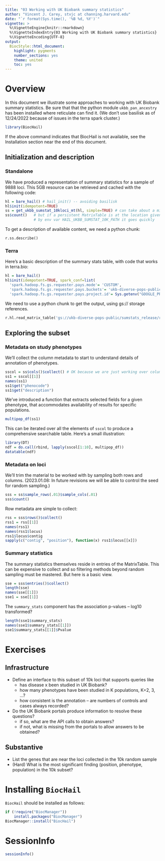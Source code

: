 ```yaml
---
title: "03 Working with UK Biobank summary statistics"
author: "Vincent J. Carey, stvjc at channing.harvard.edu"
date: "`r format(Sys.time(), '%B %d, %Y')`"
vignette: >
  %\VignetteEngine{knitr::rmarkdown}
  %\VignetteIndexEntry{03 Working with UK Biobank summary statistics}
  %\VignetteEncoding{UTF-8}
output:
  BiocStyle::html_document:
    highlight: pygments
    number_sections: yes
    theme: united
    toc: yes
---
```


# Overview

In this document we illustrate some approaches to
working with UK Biobank summary statistics.
Be sure that that the python module `ukbb_pan_ancestry`
has been installed where reticulate can find it.
(We don't use basilisk as of 12/24/2022 because of
issues in the terra spark cluster.)

```r
library(BiocHail)
```

If the above command indicates that BiocHail is not available,
see the Installation section near the end of this document.

## Initialization and description

### Standalone

We have produced a representation of summary
statistics for a sample of 9888 loci.  This 5GB resource
can be retrieved and cached with the following code:
```r
hl = bare_hail() # hail_init() -- avoiding basilisk
hl$init(idempotent=TRUE)
ss = get_ukbb_sumstat_10kloci_mt(hl, simple=TRUE) # can take about a minute to unzip 5GB
ss$count()   # but if a persistent MatrixTable is at the location given
             # by env var HAIL_UKBB_SUMSTAT_10K_PATH it goes quickly
```
To get a description of available content, we need a python chunk:
```python
r.ss.describe()
```

### Terra
Here's a basic description of the summary stats table, with code that
works in terra.bio:
```r
hl = bare_hail()
hl$init(idempotent=TRUE, spark_conf=list(
  'spark.hadoop.fs.gs.requester.pays.mode'= 'CUSTOM',
  'spark.hadoop.fs.gs.requester.pays.buckets'= 'ukb-diverse-pops-public',
  'spark.hadoop.fs.gs.requester.pays.project.id'= Sys.getenv("GOOGLE_PROJECT")))
```
We need to use a python chunk to get the output, using gs:// storage references.
```python
r.hl.read_matrix_table('gs://ukb-diverse-pops-public/sumstats_release/results_full.mt').describe()
```

## Exploring the subset

### Metadata on study phenotypes

We'll collect the column metadata to start to understand details
of annotation of phenotypes.
```r
sscol = ss$cols()$collect() # OK because we are just working over column metadata
ss1 = sscol[[1]]
names(ss1)
ss1$get("phenocode")
ss1$get("description")
```

We've introduced a function that extracts selected fields for a given
phenotype, that accommodates availability of results for specific populations.

```r
multipop_df(ss1)
```
This can be iterated over all the elements of `sscol` to produce
a comprehensive searchable table.  Here's a small illustration:
```r
library(DT)
ndf = do.call(rbind, lapply(sscol[1:10], multipop_df))
datatable(ndf)
```

### Metadata on loci

We'll trim the material to be worked with by sampling both rows and columns.
(2023.01.08: In future revisions we will be able to control the seed for random sampling.)

```r
sss = ss$sample_rows(.01)$sample_cols(.01)
sss$count()
```

Row metadata are simple to collect:
```r
rss = sss$rows()$collect()
rss1 = rss[[1]]
names(rss1)
names(rss1$locus)
rss1$locus$contig
sapply(c("contig", "position"), function(x) rss1$locus[[x]])
```

### Summary statistics

The summary statistics themselves reside in entries of the MatrixTable.  This
can be expensive to collect and so filtering methods beyond random sampling
must be mastered.  But here is a basic view.

```r
sse = sss$entries()$collect()
length(sse)
names(sse[[1]])
sse1 = sse[[1]]
```

The `summary_stats` component has the association p-values -- log10 transformed?
```r
length(sse1$summary_stats)
names(sse1$summary_stats[[1]])
sse1$summary_stats[[1]]$Pvalue
```

# Exercises

## Infrastructure

- Define an interface to this subset of 10k loci that supports queries like
    - has disease x been studied in UK Biobank?
    - how many phenotypes have been studied in K populations, K=2, 3, ...?
    - how consistent is the annotation -- are numbers of controls and cases always
recorded?
- Do the UK Biobank portals produce information to resolve these questions?
    - if so, what are the API calls to obtain answers?
    - if not, what is missing from the portals to allow answers to be obtained?

## Substantive

- List the genes that are near the loci collected in the 10k random sample 
- (Hard) What is the most significant finding (position, phenotype, population) in the 10k subset?

# Installing `BiocHail`

`BiocHail` should be installed as follows:

```r
if (!require("BiocManager"))
    install.packages("BiocManager")
BiocManager::install("BiocHail")
```


# SessionInfo {-}

```r
sessionInfo()
```

